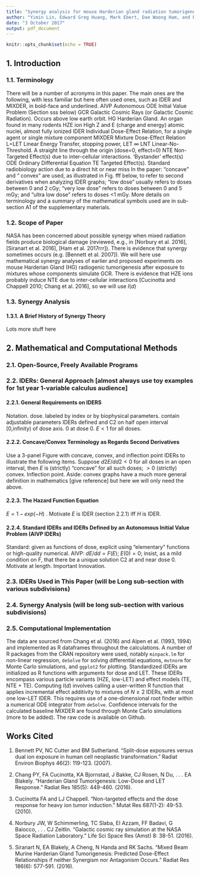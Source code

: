 ```yaml
---
title: "Synergy analysis for mouse Harderian gland radiation tumorigenesis induced by mixed beams whose individual components are simulated galactic cosmic rays"
author: "Yimin Lin, Edward Greg Huang, Mark Ebert, Dae Woong Ham, and Rainer K. Sachs"
date: "3 October 2017"
output: pdf_document
---
```


```r
knitr::opts_chunk$set(echo = TRUE)
```

## 1. Introduction

### 1.1. Terminology

There will be a number of acronyms in this paper. The main ones are the following, with less familiar but here often used ones, such as IDER and MIXDER, in bold-face and underlined.
AIVP		Autonomous ODE Initial Value Problem (Section sss below)
GCR		Galactic Cosmic Rays (or Galactic Cosmic Radiation).  Occurs above low earth orbit.
HG			Harderian Gland. An organ found in many rodents
HZE ion		High Z and E (charge and energy) atomic nuclei, almost fully ionized
IDER		Individual Dose-Effect Relation, for a single agent or single mixture component
MIXDER		Mixture Dose-Effect Relation
L=LET		Linear Energy Transfer, stopping power, LET $\infty$
LNT		Linear-No-Threshold.  A straight line through the origin (dose=0, effect=0)
NTE		Non-Targeted Effect(s) due to inter-cellular interactions. ‘Bystander’ effect(s)
ODE		Ordinary Differential Equation
TE			Targeted Effect(s). Standard radiobiology action due to a direct hit or near miss
In the paper: “concave” and “ convex” are used, as illustrated in Fig. fff below, to refer to second derivatives when analyzing IDER graphs; “low dose” usually refers to doses between 0 and 2 cGy;  “very low dose” refers to doses between 0 and 5 mGy; and “ultra low dose” refers to doses <1 mGy. More details on terminology and a summary of the mathematical symbols used are in sub-section A1 of the supplementary materials.

### 1.2. Scope of Paper 
NASA has been concerned about possible synergy when mixed radiation fields produce biological damage (reviewed, e.g., in [Norbury et al. 2016],[Siranart et al. 2016], [Ham et al. 2017rrr]). There is evidence that synergy sometimes occurs (e.g. [Bennett et al. 2007]). We will here use mathematical synergy analyses of earlier and proposed experiments on mouse Harderian Gland (HG) radiogenic tumorigenesis after exposure to mixtures whose components simulate GCR.
    There is evidence that HZE ions probably induce NTE due to inter-cellular interactions [Cucinotta and Chappell 2010; Chang et al. 2016], so we will use $I(d)$

### 1.3. Synergy Analysis

#### 1.3.1. A Brief History of Synergy Theory
Lots more stuff here

## 2. Mathematical and Computational Methods

### 2.1. Open-Source, Freely Available Programs


### 2.2. IDERs: General Approach [almost always use toy examples for 1st year 1-variable calculus audience]


#### 2.2.1. General Requirements on IDERS
Notation. dose. labeled by index or by biophysical parameters. contain adjustable parameters
IDERs defined and C2 on half open interval [0,infinity) of dose axis. 0 at dose 0. $E < 1$ for all doses.

#### 2.2.2. Concave/Convex Terminology as Regards Second Derivatives
Use a 3-panel Figure with concave, convex, and inflection point IDERs to illustrate the following items. Suppose $d2E/dd2 < 0$ for all doses in an open interval, then $E$ is (strictly) “concave” for all such doses; $> 0$ (strictly) convex. Inflection point. Aside: convex graphs have a much more general definition in mathematics [give reference] but here we will only need the above.

#### 2.2.3. The Hazard Function Equation
$E = 1- exp(-H)$ . Motivate
$E$ is IDER (section 2.2.1) iff $H$ is IDER.

#### 2.2.4. Standard IDERs and IDERs Defined by an Autonomous Initial Value Problem (AIVP IDERs)
Standard: given as functions of dose, explicit using “elementary” functions or high-quality numerical. 
AIVP: $dE/dd=F(E)$; $E(0) = 0$; insist, as a mild condition on F, that there be a unique solution C2 at and near dose 0. Motivate at length. Important Innovation.

### 2.3. IDERs Used in This Paper (will be Long sub-section with various subdivisions)

### 2.4. Synergy Analysis (will be long sub-section with various subdivisions)

### 2.5. Computational Implementation  
The data are sourced from Chang et al. (2016) and Alpen et al. (1993, 1994) and implemented as R dataframes throughout the calculations. A number of R packages from the CRAN repository were used, notably `minpack.lm` for non-linear regression, `deSolve` for solving differential equations, `mvtnorm` for Monte Carlo simulations, and `ggplot2` for plotting. Standardized IDERs are initialized as R functions with arguments for dose and LET. These IDERs encompass various particle variants (HZE, low-LET) and effect models (TE, NTE + TE). Computing $I(d)$ involves calling a user-written R function that applies incremental effect additivity to mixtures of $N \geq 2$ IDERs, with at most one low-LET IDER. This requires use of a one-dimensional root finder within a numerical ODE integrator from `deSolve`. Confidence intervals for the calculated baseline MIXDER are found through Monte Carlo simulations (more to be added). The raw code is available on Github.


## Works Cited
1.	Bennett PV, NC Cutter and BM Sutherland. "Split-dose exposures versus dual ion exposure in human cell neoplastic transformation." Radiat Environ Biophys 46(2): 119-123. (2007).  

2.	Chang PY, FA Cucinotta, KA Bjornstad, J Bakke, CJ Rosen, N Du, . . . EA Blakely. "Harderian Gland Tumorigenesis: Low-Dose and LET Response." Radiat Res 185(5): 449-460. (2016).  

3.	Cucinotta FA and LJ Chappell. "Non-targeted effects and the dose response for heavy ion tumor induction." Mutat Res 687(1-2): 49-53. (2010).  

4.	Norbury JW, W Schimmerling, TC Slaba, EI Azzam, FF Badavi, G Baiocco, . . . CJ Zeitlin. "Galactic cosmic ray simulation at the NASA Space Radiation Laboratory." Life Sci Space Res (Amst) 8: 38-51. (2016).  

5.	Siranart N, EA Blakely, A Cheng, N Handa and RK Sachs. "Mixed Beam Murine Harderian Gland Tumorigenesis: Predicted Dose-Effect Relationships if neither Synergism nor Antagonism Occurs." Radiat Res 186(6): 577-591. (2016).  
